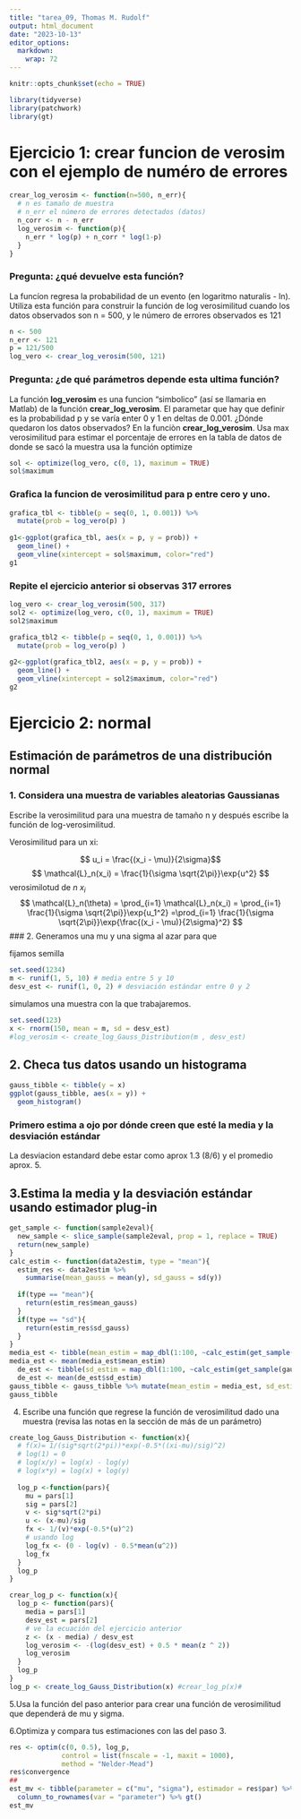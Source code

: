 ```yaml
---
title: "tarea_09, Thomas M. Rudolf"
output: html_document
date: "2023-10-13"
editor_options: 
  markdown: 
    wrap: 72
---
```


```r
knitr::opts_chunk$set(echo = TRUE)

library(tidyverse)
library(patchwork)
library(gt)
```

# Ejercicio 1: crear funcion de verosim con el ejemplo de numéro de errores

```r
crear_log_verosim <- function(n=500, n_err){
  # n es tamaño de muestra 
  # n_err el número de errores detectados (datos)
  n_corr <- n - n_err
  log_verosim <- function(p){
    n_err * log(p) + n_corr * log(1-p)
  }
}
```

### Pregunta: ¿qué devuelve esta función?

La funcíon regresa la probabilidad de un evento (en logaritmo
naturalis - ln).  Utiliza esta función para
construir la función de log verosimilitud cuando los datos
observados son n = 500, y le número de errores observados es 121


```r
n <- 500
n_err <- 121
p = 121/500
log_vero <- crear_log_verosim(500, 121)
```

### Pregunta: ¿de qué parámetros depende esta ultima función?

La función **log_verosim** es una funcion "simbolico" (así se llamaria
en Matlab) de la función **crear_log_verosim**. El parametar que hay que
definir es la probabilidad p y se varía enter 0 y 1 en deltas de 0.001.
¿Dónde quedaron los datos observados? En la funciòn
**crear_log_verosim**. Usa max verosimilitud
para estimar el porcentaje de errores  en la tabla de datos de donde
se sacó la muestra usa la función optimize


```r
sol <- optimize(log_vero, c(0, 1), maximum = TRUE)
sol$maximum
```



### Grafica la funcion de verosimilitud para p entre cero y uno.

```r
grafica_tbl <- tibble(p = seq(0, 1, 0.001)) %>% 
  mutate(prob = log_vero(p) )
  
g1<-ggplot(grafica_tbl, aes(x = p, y = prob)) +
  geom_line() + 
  geom_vline(xintercept = sol$maximum, color="red")
g1
```


### Repite el ejercicio anterior si observas 317 errores

```r
log_vero <- crear_log_verosim(500, 317)
sol2 <- optimize(log_vero, c(0, 1), maximum = TRUE)
sol2$maximum

grafica_tbl2 <- tibble(p = seq(0, 1, 0.001)) %>% 
  mutate(prob = log_vero(p) )
  
g2<-ggplot(grafica_tbl2, aes(x = p, y = prob)) +
  geom_line() + 
  geom_vline(xintercept = sol2$maximum, color="red")
g2
```

# Ejercicio 2: normal

## Estimación de parámetros de una distribución normal

### 1. Considera una muestra de variables aleatorias Gaussianas

Escribe la verosimilitud para una muestra de tamaño n y después escribe la función de log-verosimilitud.

Verosimilitud para un xi:

$$
u_i = \frac{(x_i - \mu)}{2\sigma}$$
$$
\mathcal{L}_n(x_i) = \frac{1}{\sigma \sqrt{2\pi}}\exp{u^2}
$$
verosimilotud de $n$ $x_i$
$$
\mathcal{L}_n(\theta) = \prod_{i=1} \mathcal{L}_n(x_i) = \prod_{i=1} \frac{1}{\sigma \sqrt{2\pi}}\exp{u_1^2} =\prod_{i=1} \frac{1}{\sigma \sqrt{2\pi}}\exp{\frac{(x_i - \mu)}{2\sigma}^2}
$$
### 2. Generamos una mu y una sigma al azar para que

fijamos semilla
```r
set.seed(1234)
m <- runif(1, 5, 10) # media entre 5 y 10
desv_est <- runif(1, 0, 2) # desviación estándar entre 0 y 2
```

simulamos una muestra con la que trabajaremos.

```r
set.seed(123)
x <- rnorm(150, mean = m, sd = desv_est)
#log_verosim <- create_log_Gauss_Distribution(m , desv_est)
```

## 2. Checa tus datos usando un histograma

```r
gauss_tibble <- tibble(y = x)
ggplot(gauss_tibble, aes(x = y)) + 
  geom_histogram()
```

### Primero estima a ojo por dónde creen que esté la media y la desviación estándar

La desviacion estandard debe estar como aprox 1.3 (8/6) y el promedio
aprox. 5.

## 3.Estima la media y la desviación estándar usando estimador plug-in

```r
get_sample <- function(sample2eval){
  new_sample <- slice_sample(sample2eval, prop = 1, replace = TRUE)
  return(new_sample)
}
calc_estim <- function(data2estim, type = "mean"){
  estim_res <- data2estim %>% 
    summarise(mean_gauss = mean(y), sd_gauss = sd(y))
  
  if(type == "mean"){
    return(estim_res$mean_gauss)
  }
  if(type == "sd"){
    return(estim_res$sd_gauss)
  }
}
media_est <- tibble(mean_estim = map_dbl(1:100, ~calc_estim(get_sample(gauss_tibble), "mean"))) 
media_est <- mean(media_est$mean_estim)
  de_est <- tibble(sd_estim = map_dbl(1:100, ~calc_estim(get_sample(gauss_tibble), "sd"))) 
  de_est <- mean(de_est$sd_estim)
gauss_tibble <- gauss_tibble %>% mutate(mean_estim = media_est, sd_estim = de_est)
gauss_tibble
```

4. Escribe una función que regrese la función de verosimilitud dado una muestra (revisa las notas en la sección de más de un parámetro)

```r
create_log_Gauss_Distribution <- function(x){
  # f(x)= 1/(sig*sqrt(2*pi))*exp(-0.5*((xi-mu)/sig)^2)
  # log(1) = 0
  # log(x/y) = log(x) - log(y)
  # log(x*y) = log(x) + log(y)
  
  log_p <-function(pars){
    mu = pars[1]
    sig = pars[2]
    v <- sig*sqrt(2*pi)
    u <- (x-mu)/sig
    fx <- 1/(v)*exp(-0.5*(u)^2)
    # usando log
    log_fx <- (0 - log(v) - 0.5*mean(u^2))
    log_fx
  }
  log_p
}

crear_log_p <- function(x){
  log_p <- function(pars){
    media = pars[1]
    desv_est = pars[2]
    # ve la ecuación del ejercicio anterior
    z <- (x - media) / desv_est
    log_verosim <- -(log(desv_est) + 0.5 * mean(z ^ 2))
    log_verosim
  }  
  log_p
}
log_p <- create_log_Gauss_Distribution(x) #crear_log_p(x)#
```

5.Usa la función del paso anterior para crear una función de verosimilitud que dependerá de mu y sigma.

6.Optimiza y compara tus estimaciones con las del paso 3.



```r
res <- optim(c(0, 0.5), log_p, 
             control = list(fnscale = -1, maxit = 1000),
             method = "Nelder-Mead")
res$convergence
##
est_mv <- tibble(parameter = c("mu", "sigma"), estimador = res$par) %>% 
  column_to_rownames(var = "parameter") %>% gt()
est_mv
```
